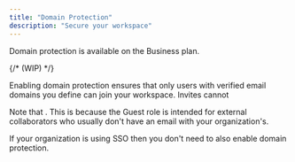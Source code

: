 ```yaml
---
title: "Domain Protection"
description: "Secure your workspace"
---
```


<Note>
  Domain protection is available on the Business plan.
</Note>

{/* (WIP) */}

Enabling domain protection ensures that only users with verified email domains you define can join your workspace. Invites cannot 

Note that . This is because the Guest role is intended for external collaborators who usually don't have an email with your organization's.

<Info>
  If your organization is using SSO then you don't need to also enable domain protection.
</Info>
